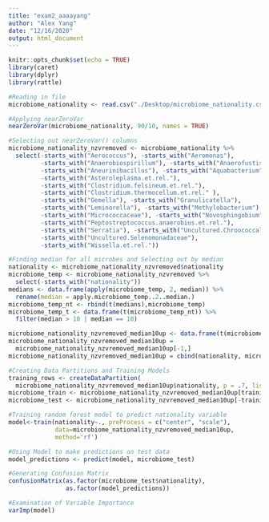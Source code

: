 ```yaml
---
title: "exam2_aaaayang"
author: "Alex Yang"
date: "12/16/2020"
output: html_document
---
```


```r
knitr::opts_chunk$set(echo = TRUE)
library(caret)
library(dplyr)
library(rattle)
```

```r
#Reading in file
microbiome_nationality <- read.csv("./Desktop/microbiome_nationality.csv")

#Applying nearZeroVar
nearZeroVar(microbiome_nationality, 90/10, names = TRUE)

#Selecting out nearZeroVar() columns
microbiome_nationality_nzvremoved <- microbiome_nationality %>%
  select(-starts_with("Aerococcus"), -starts_with("Aeromonas"),
         -starts_with("Anaerobiospirillum"), -starts_with("Anaerofustis"),
         -starts_with("Aneurinibacillus"), -starts_with("Aquabacterium"),
         -starts_with("Asteroleplasma.et.rel."), 
         -starts_with("Clostridium.felsineum.et.rel."),
         -starts_with("Clostridium.thermocellum.et.rel." ),
         -starts_with("Gemella"), -starts_with("Granulicatella"), 
         -starts_with("Leminorella"), -starts_with("Methylobacterium"),
         -starts_with("Micrococcaceae"), -starts_with("Novosphingobium"),
         -starts_with("Peptostreptococcus.anaerobius.et.rel."),
         -starts_with("Serratia"), -starts_with("Uncultured.Chroococcales"),
         -starts_with("Uncultured.Selenomonadaceae"), 
         -starts_with("Wissella.et.rel."))

#Finding median for all microbes and Selecting out by median
nationality <- microbiome_nationality_nzvremoved$nationality
microbiome_temp <- microbiome_nationality_nzvremoved %>%
  select(-starts_with("nationality"))
medians <- data.frame(apply(microbiome_temp, 2, median)) %>%
  rename(median = apply.microbiome_temp..2..median.)
microbiome_temp_nt <- rbind(t(medians),microbiome_temp)
microbiome_temp_t <- data.frame(t(microbiome_temp_nt)) %>%
  filter(median > 10 | median == 10)

microbiome_nationality_nzvremoved_median10up <- data.frame(t(microbiome_temp_t)) 
microbiome_nationality_nzvremoved_median10up = 
  microbiome_nationality_nzvremoved_median10up[-1,]
microbiome_nationality_nzvremoved_median10up = cbind(nationality, microbiome_nationality_nzvremoved_median10up)

#Creating Data Partitions and Training Models 
training_rows <- createDataPartition(
  microbiome_nationality_nzvremoved_median10up$nationality, p = .7, list = FALSE)
microbiome_train <- microbiome_nationality_nzvremoved_median10up[training_rows,]
microbiome_test <- microbiome_nationality_nzvremoved_median10up[-training_rows,]

#Training random forest model to predict nationality variable 
model<-train(nationality~., preProcess = c("center", "scale"),
             data=microbiome_nationality_nzvremoved_median10up, 
             method='rf')

#Using Model to make predictions on test data
model_predictions <- predict(model, microbiome_test)

#Generating Confusion Matrix
confusionMatrix(as.factor(microbiome_test$nationality), 
                as.factor(model_predictions))

#Examination of Variable Importance 
varImp(model)
```

